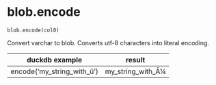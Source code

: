 # blob.encode { #duckops.blob.encode }

`blob.encode(col0)`

Convert varchar to blob. Converts utf-8 characters into literal encoding.

| duckdb example | result |
| -------------- | ------ |
| encode('my_string_with_ü') | my_string_with_Ã¼ |
